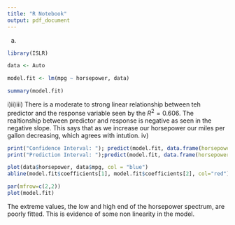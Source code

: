 ---
title: "R Notebook"
output: pdf_document
---


a)
```{r}
library(ISLR)
```

```{r}
data <- Auto

```

```{r}
model.fit <- lm(mpg ~ horsepower, data)
```

```{r}
summary(model.fit)
```
i)ii)iii)
There is a moderate to strong linear relationship between teh predictor and the response variable seen by the $R^2 = 0.606$. The realtionship between predictor and response is negative as seen in the negative slope. This says that as we increase our horsepower our miles per gallon decreasing, which agrees with intution. 
iv)

```{r}
print("Confidence Interval: "); predict(model.fit, data.frame(horsepower = 98), interval="confidence")
print("Prediction Interval: ");predict(model.fit, data.frame(horsepower = 98), interval="prediction")
```

```{r}
plot(data$horsepower, data$mpg, col = "blue")
abline(model.fit$coefficients[1], model.fit$coefficients[2], col="red")
```
```{r}
par(mfrow=c(2,2))
plot(model.fit)
```
The extreme values, the low and high end of the horsepower spectrum, are poorly fitted. This is evidence of some non linearity in the model.






